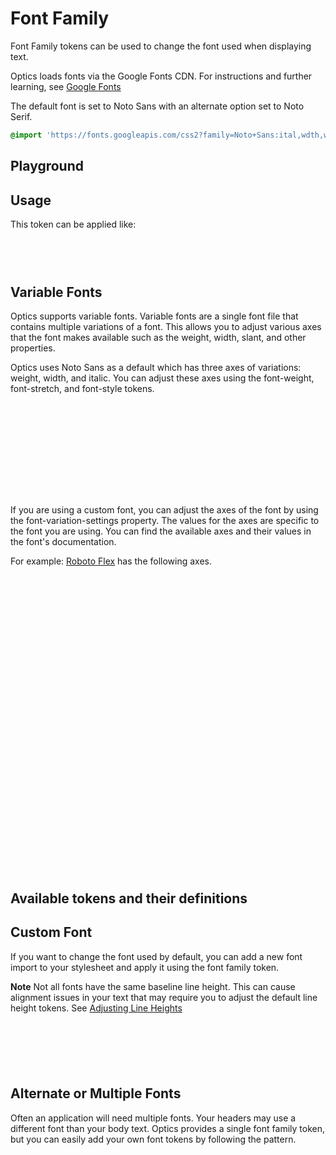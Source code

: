 
<Meta of={FontFamilyStories} />

# Font Family

Font Family tokens can be used to change the font used when displaying text.

Optics loads fonts via the Google Fonts CDN. For instructions and further learning, see [Google Fonts](https://fonts.google.com/)

The default font is set to Noto Sans with an alternate option set to Noto Serif.

```css
@import 'https://fonts.googleapis.com/css2?family=Noto+Sans:ital,wdth,wght@0,62.5..100,100..900;1,62.5..100,100..900&family=Noto+Serif:ital,wdth,wght@0,62.5..100,100..900;1,62.5..100,100..900&display=swap';
```

## Playground

<Canvas of={FontFamilyStories.Default} />
<Controls of={FontFamilyStories.Default} />

## Usage

This token can be applied like:

```css
html {
  font-family: var(--op-font-family);
}
```

## Variable Fonts

Optics supports variable fonts. Variable fonts are a single font file that contains multiple variations of a font. This allows you to adjust various axes that the font makes available such as the weight, width, slant, and other properties.

Optics uses Noto Sans as a default which has three axes of variations: weight, width, and italic. You can adjust these axes using the font-weight, font-stretch, and font-style tokens.

```css
.my-selector {
  font-family: var(--op-font-family); // Defaults to "Noto Sans"
  font-optical-sizing: {auto|none};
  font-weight: {100 to 900}; // Any value will work, though it is recommended to use the existing weight tokens
  font-style: {normal|italic};
  font-variation-settings:
    "wdth" {62.5 to 100};
  // or
  font-stretch: {62.5% to 100%};
}
```

If you are using a custom font, you can adjust the axes of the font by using the font-variation-settings property. The values for the axes are specific to the font you are using. You can find the available axes and their values in the font's documentation.

For example: [Roboto Flex](https://fonts.google.com/specimen/Roboto+Flex) has the following axes.

```css
// <uniquifier>: Use a unique and descriptive class name
// <weight>: Use a value from 100 to 1000
// <grade>: Use a value from -200 to 150
// <slant>: Use a value from -10 to 0
// <width>: Use a value from 25 to 151
// <thick stroke>: Use a value from 27 to 175
// <thin stroke>: Use a value from 25 to 135
// <counter width>: Use a value from 323 to 603
// <uppercase height>: Use a value from 528 to 760
// <lowercase height>: Use a value from 416 to 570
// <ascender height>: Use a value from 649 to 854
// <descender depth>: Use a value from -305 to -98
// <figure height>: Use a value from 560 to 788

.roboto-flex-<uniquifier> {
  font-family: 'Roboto Flex', sans-serif;
  font-optical-sizing: auto;
  font-weight: <weight>;
  font-style: normal;
  font-variation-settings:
    'slnt' <slant>,
    'wdth' <width>,
    'GRAD' <grade>,
    'XOPQ' <thick stroke>,
    'XTRA' <counter width>,
    'YOPQ' <thin stroke>,
    'YTAS' <ascender height>,
    'YTDE' <descender depth>,
    'YTFI' <figure height>,
    'YTLC' <lowercase height>,
    'YTUC' <uppercase height>;
}
```

## Available tokens and their definitions

<DesignTokenDocBlock categoryName="Font Family" viewType="card" />

## Custom Font

If you want to change the font used by default, you can add a new font import to your stylesheet and apply it using the font family token.

**Note** Not all fonts have the same baseline line height. This can cause alignment issues in your text that may require you to adjust the default line height tokens. See [Adjusting Line Heights](?path=/docs/tokens-typography-line-height--base#custom-font)

```css
@import 'https://fonts.googleapis.com/css2?family=Tilt+Neon:XROT,YROT@-45..45,-45..45&display=swap';

:root {
  --op-font-family: 'Tilt Neon', sans-serif;
}
```

## Alternate or Multiple Fonts

Often an application will need multiple fonts. Your headers may use a different font than your body text. Optics provides a single font family token, but you can easily add your own font tokens by following the pattern.

```css
@import 'https://fonts.googleapis.com/css2?family=Roboto+Flex:opsz,slnt,wdth,wght,GRAD,XOPQ,XTRA,YOPQ,YTAS,YTDE,YTFI,YTLC,YTUC@8..144,-10..0,25..151,100..1000,-200..150,27..175,323..603,25..135,649..854,-305..-98,560..788,416..570,528..760&family=Tilt+Neon:XROT,YROT@-45..45,-45..45&display=swap';

:root {
  --op-font-family: 'Tilt Neon', sans-serif;
  --op-font-family-alt: 'Roboto Flex', serif;
  // Could add others as needed
  --ya-font-family-body: 'Roboto Flex', serif;  // Your App prefix. Could stick with --op if you want
}
```
